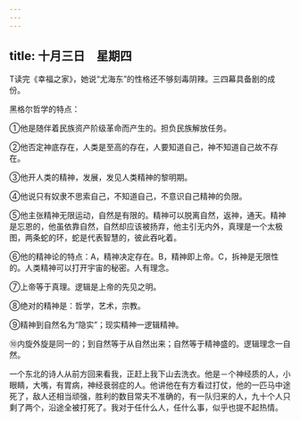 ```yaml
---
---
---
```

title: 十月三日　星期四
---




T读完《幸福之家》，她说“尤海东”的性格还不够刻毒阴辣。三四幕具备剧的成份。

黑格尔哲学的特点：

①他是随伴着民族资产阶级革命而产生的。担负民族解放任务。

②他否定神底存在，人类是至高的存在，人要知道自己，神不知道自己故不存在。

③他开人类的精神，发展，发见人类精神的黎明期。

④他说只有奴隶不思索自己，不知道自己，不意识自己精神的负限。

⑤他主张精神无限运动，自然是有限的。精神可以脱离自然，返神，通天。精神是忘恩的，他虽依靠自然，自然却应该被扬弃，他主引无内外，真理是一个太极图，两条蛇的环，蛇是代表智慧的，彼此吞叱着。

⑥他的精神论的特点：A，精神决定存在。B，精神即上帝。C，拆神是无限性的。人类精神可以打开宇宙的秘密。人有理念。

⑦上帝等于真理。逻辑是上帝的先见之明。

⑧绝对的精神是：哲学，艺术，宗教。

⑨精神到自然名为“隐实”；现实精神一逻辑精神。

⑩内旋外旋是同一的；到自然等于从自然出来；自然等于精神盛的。逻辑理念一自然。

一个东北的诗人从前方回来看我，正赶上我下山去洗衣。他是－个神经质的人，小眼睛，大嘴，有胃病，神经衰弱症的人。他讲他在有方看过打仗，他的一匹马中途死了，敌人还相当顽强，胜利的数目常夫不准确的，有一队归来的人，九十个人只剩了两个，沿途全被打死了。我对于任什么人，任什么事，似乎也提不起热情。